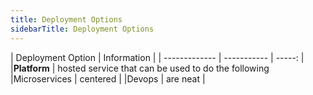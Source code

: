```yaml
---
title: Deployment Options
sidebarTitle: Deployment Options
---
```


| Deployment Option     |      Information    |
| ------------- | ----------- | -----: |
|**Platform**     | hosted service that can be used to do the following
|Microservices    |   centered    | 
|Devops |   are neat    |